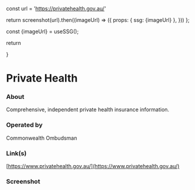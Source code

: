 
const url = 'https://privatehealth.gov.au/'

return screenshot(url).then((imageUrl) => ({
props: { ssg: {imageUrl} },
}))
};

const {imageUrl} = useSSG();

return <div className="w-full aspect-video relative mt-8"><Image src={imageUrl} fill={true} alt="" /></div>
}

# Private Health

### About

Comprehensive, independent private health insurance information.

### Operated by

Commonwealth Ombudsman

### Link(s)

[https://www.privatehealth.gov.au/](https://www.privatehealth.gov.au/)

### Screenshot

<ScreenshotImage />
